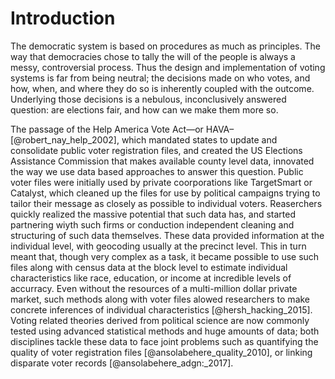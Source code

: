 <!-- The {.unnumbered} option here means that the introduction will be "Chapter 0." -->

# Introduction {.unnumbered}

The democratic system is based on procedures as much as principles. The way that democracies chose to tally the will of the people is always a messy, controversial process. Thus the design and implementation of voting systems is far from being neutral; the decisions made on who votes, and how, when, and where they do so is inherently coupled with the outcome. Underlying those decisions is a nebulous, inconclusively answered question: are elections fair, and how can we make them more so.
	
The passage of the Help America Vote Act—or HAVA--[@robert_nay_help_2002], which mandated states to update and consolidate public voter registration files, and created the US Elections Assistance Commission that makes available county level data, innovated the way we use data based approaches to answer this question. Public voter files were initially used by private coorporations like TargetSmart or Catalyst, which cleaned up the files for use by political campaigns trying to tailor their message as closely as possible to individual voters. Reaserchers quickly realized the massive potential that such data has, and started partnering wiyth such firms or conduction independent cleaning and structuring of such data themselves. These data provided information at the individual level, with geocoding usually at the precinct level. This in turn meant that, though very complex as a task, it became possible to use such files along with census data at the block level to estimate individual characteristics like race, education, or income at incredible levels of accurracy. Even without the resources of a multi-million dollar private market, such methods along with voter files alowed researchers to make concrete inferences of individual characteristics [@hersh_hacking_2015]. Voting related theories derived from political science are now commonly tested using advanced statistical methods and huge amounts of data; both disciplines tackle these data to face joint problems such as quantifying the quality of voter registration files [@ansolabehere_quality_2010], or linking disparate voter records [@ansolabehere_adgn:_2017].